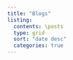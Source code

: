 ```yaml
---
title: "Blogs"
listing: 
  contents: \posts 
  type: grid 
  sort: "date desc" 
  categories: true  
---
```


